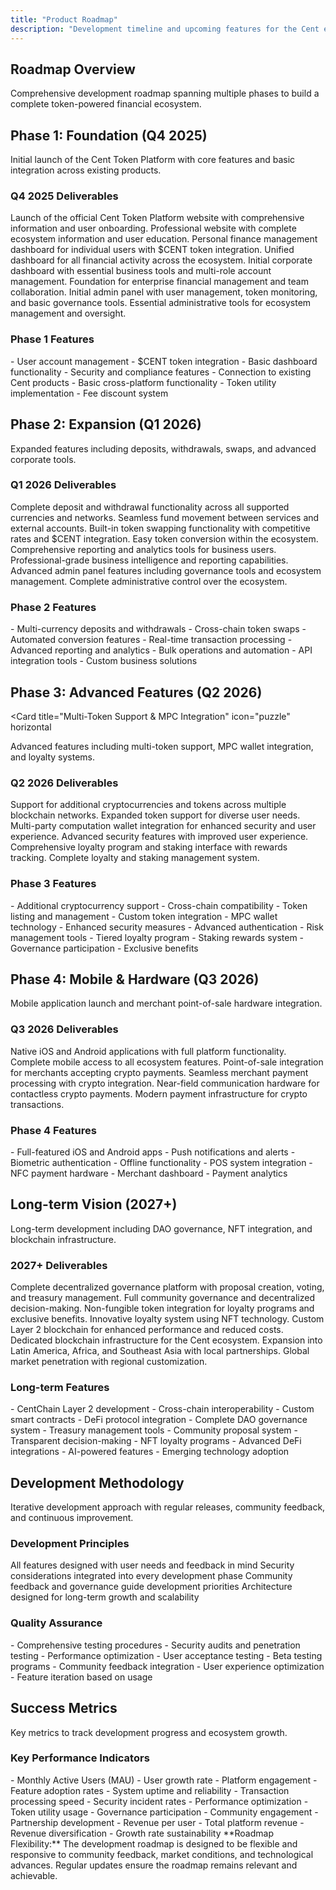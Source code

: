 ```yaml
---
title: "Product Roadmap"
description: "Development timeline and upcoming features for the Cent ecosystem"
---
```


## Roadmap Overview

<Card title="Ecosystem Development Timeline" icon="road" horizontal>
  Comprehensive development roadmap spanning multiple phases to build a complete
  token-powered financial ecosystem.
</Card>

## Phase 1: Foundation (Q4 2025)

<Card title="Cent Token Platform Launch" icon="rocket" horizontal>
  Initial launch of the Cent Token Platform with core features and basic
  integration across existing products.
</Card>

### Q4 2025 Deliverables

<Steps>
  <Step title="Cent Token Platform Website">
    Launch of the official Cent Token Platform website with comprehensive
    information and user onboarding.
    <Check>
      Professional website with complete ecosystem information and user
      education.
    </Check>
  </Step>

  <Step title="Retail Dashboard">
    Personal finance management dashboard for individual users with $CENT token
    integration.
    <Check>
      Unified dashboard for all financial activity across the ecosystem.
    </Check>
  </Step>

  <Step title="Basic Corporate Dashboard">
    Initial corporate dashboard with essential business tools and multi-role
    account management.
    <Check>
      Foundation for enterprise financial management and team collaboration.
    </Check>
  </Step>

  <Step title="Admin Panel v1">
    Initial admin panel with user management, token monitoring, and basic
    governance tools.
    <Check>
      Essential administrative tools for ecosystem management and oversight.
    </Check>
  </Step>
</Steps>

### Phase 1 Features

<AccordionGroup>
  <Accordion title="Core Platform" icon="building-columns">
    - User account management - $CENT token integration - Basic dashboard
    functionality - Security and compliance features
  </Accordion>

  <Accordion title="Integration" icon="link">
    - Connection to existing Cent products - Basic cross-platform functionality
    - Token utility implementation - Fee discount system
  </Accordion>
</AccordionGroup>

## Phase 2: Expansion (Q1 2026)

<Card title="Enhanced Functionality" icon="chart" horizontal>
  Expanded features including deposits, withdrawals, swaps, and advanced
  corporate tools.
</Card>

### Q1 2026 Deliverables

<Steps>
  <Step title="Deposits & Withdrawals">
    Complete deposit and withdrawal functionality across all supported
    currencies and networks.
    <Check>
      Seamless fund movement between services and external accounts.
    </Check>
  </Step>

  <Step title="Token Swaps">
    Built-in token swapping functionality with competitive rates and $CENT
    integration.
    <Check>Easy token conversion within the ecosystem.</Check>
  </Step>

  <Step title="Advanced Corporate Reporting">
    Comprehensive reporting and analytics tools for business users.
    <Check>
      Professional-grade business intelligence and reporting capabilities.
    </Check>
  </Step>

  <Step title="Expanded Admin Tools">
    Advanced admin panel features including governance tools and ecosystem
    management.
    <Check>Complete administrative control over the ecosystem.</Check>
  </Step>
</Steps>

### Phase 2 Features

<AccordionGroup>
  <Accordion title="Financial Operations" icon="rotate">
    - Multi-currency deposits and withdrawals - Cross-chain token swaps -
    Automated conversion features - Real-time transaction processing
  </Accordion>

  <Accordion title="Business Tools" icon="building">
    - Advanced reporting and analytics - Bulk operations and automation - API
    integration tools - Custom business solutions
  </Accordion>
</AccordionGroup>

## Phase 3: Advanced Features (Q2 2026)

<Card
  title="Multi-Token Support & MPC Integration"
  icon="puzzle"
  horizontal
>
  Advanced features including multi-token support, MPC wallet integration, and
  loyalty systems.
</Card>

### Q2 2026 Deliverables

<Steps>
  <Step title="Multi-Token Support">
    Support for additional cryptocurrencies and tokens across multiple
    blockchain networks.
    <Check>Expanded token support for diverse user needs.</Check>
  </Step>

  <Step title="MPC Wallet Integration">
    Multi-party computation wallet integration for enhanced security and user
    experience.
    <Check>Advanced security features with improved user experience.</Check>
  </Step>

  <Step title="Loyalty & Staking Dashboard">
    Comprehensive loyalty program and staking interface with rewards tracking.
    <Check>Complete loyalty and staking management system.</Check>
  </Step>
</Steps>

### Phase 3 Features

<AccordionGroup>
  <Accordion title="Token Support" icon="coins">
    - Additional cryptocurrency support - Cross-chain compatibility - Token
    listing and management - Custom token integration
  </Accordion>

  <Accordion title="Security Features" icon="shield">
    - MPC wallet technology - Enhanced security measures - Advanced
    authentication - Risk management tools
  </Accordion>

  <Accordion title="Loyalty System" icon="star">
    - Tiered loyalty program - Staking rewards system - Governance participation
    - Exclusive benefits
  </Accordion>
</AccordionGroup>

## Phase 4: Mobile & Hardware (Q3 2026)

<Card title="Mobile Apps & Merchant Hardware" icon="mobile" horizontal>
  Mobile application launch and merchant point-of-sale hardware integration.
</Card>

### Q3 2026 Deliverables

<Steps>
  <Step title="Mobile Apps">
    Native iOS and Android applications with full platform functionality.
    <Check>Complete mobile access to all ecosystem features.</Check>
  </Step>

  <Step title="Merchant POS Integration">
    Point-of-sale integration for merchants accepting crypto payments.
    <Check>Seamless merchant payment processing with crypto integration.</Check>
  </Step>

  <Step title="NFC Hardware">
    Near-field communication hardware for contactless crypto payments.
    <Check>Modern payment infrastructure for crypto transactions.</Check>
  </Step>
</Steps>

### Phase 4 Features

<AccordionGroup>
  <Accordion title="Mobile Applications" icon="mobile">
    - Full-featured iOS and Android apps - Push notifications and alerts -
    Biometric authentication - Offline functionality
  </Accordion>

  <Accordion title="Merchant Solutions" icon="store">
    - POS system integration - NFC payment hardware - Merchant dashboard -
    Payment analytics
  </Accordion>
</AccordionGroup>

## Long-term Vision (2027+)

<Card title="Advanced Ecosystem Features" icon="crystal-ball" horizontal>
  Long-term development including DAO governance, NFT integration, and
  blockchain infrastructure.
</Card>

### 2027+ Deliverables

<Steps>
  <Step title="DAO Governance Portal">
    Complete decentralized governance platform with proposal creation, voting,
    and treasury management.
    <Check>Full community governance and decentralized decision-making.</Check>
  </Step>

  <Step title="NFT Loyalty Tiers">
    Non-fungible token integration for loyalty programs and exclusive benefits.
    <Check>Innovative loyalty system using NFT technology.</Check>
  </Step>

  <Step title="CentChain L2">
    Custom Layer 2 blockchain for enhanced performance and reduced costs.
    <Check>Dedicated blockchain infrastructure for the Cent ecosystem.</Check>
  </Step>

  <Step title="Regional Expansion">
    Expansion into Latin America, Africa, and Southeast Asia with local
    partnerships.
    <Check>Global market penetration with regional customization.</Check>
  </Step>
</Steps>

### Long-term Features

<AccordionGroup>
  <Accordion title="Blockchain Infrastructure" icon="link">
    - CentChain Layer 2 development - Cross-chain interoperability - Custom
    smart contracts - DeFi protocol integration
  </Accordion>

  <Accordion title="Advanced Governance" icon="building-columns">
    - Complete DAO governance system - Treasury management tools - Community
    proposal system - Transparent decision-making
  </Accordion>

  <Accordion title="Innovation Features" icon="lightbulb">
    - NFT loyalty programs - Advanced DeFi integrations - AI-powered features -
    Emerging technology adoption
  </Accordion>
</AccordionGroup>

## Development Methodology

<Card title="Agile Development Process" icon="building-columns" horizontal>
  Iterative development approach with regular releases, community feedback, and
  continuous improvement.
</Card>

### Development Principles

<CardGroup cols={2}>
  <Card title="User-Centric Design" icon="user">
    All features designed with user needs and feedback in mind
  </Card>
  <Card title="Security First" icon="shield">
    Security considerations integrated into every development phase
  </Card>
  <Card title="Community Driven" icon="users">
    Community feedback and governance guide development priorities
  </Card>
  <Card title="Scalable Architecture" icon="chart">
    Architecture designed for long-term growth and scalability
  </Card>
</CardGroup>

### Quality Assurance

<AccordionGroup>
  <Accordion title="Testing & QA" icon="flask">
    - Comprehensive testing procedures - Security audits and penetration testing
    - Performance optimization - User acceptance testing
  </Accordion>

  <Accordion title="Community Feedback" icon="comments">
    - Beta testing programs - Community feedback integration - User experience
    optimization - Feature iteration based on usage
  </Accordion>
</AccordionGroup>

## Success Metrics

<Card title="Development Success Indicators" icon="chart" horizontal>
  Key metrics to track development progress and ecosystem growth.
</Card>

### Key Performance Indicators

<Columns cols={2}>
  <Card title="User Adoption" icon="users">
    - Monthly Active Users (MAU) - User growth rate - Platform engagement -
    Feature adoption rates
  </Card>
  <Card title="Technical Performance" icon="chart">
    - System uptime and reliability - Transaction processing speed - Security
    incident rates - Performance optimization
  </Card>
  <Card title="Ecosystem Health" icon="heart">
    - Token utility usage - Governance participation - Community engagement -
    Partnership development
  </Card>
  <Card title="Revenue Growth" icon="Fees">
    - Revenue per user - Total platform revenue - Revenue diversification -
    Growth rate sustainability
  </Card>
</Columns>

<Note>
  **Roadmap Flexibility:** The development roadmap is designed to be flexible
  and responsive to community feedback, market conditions, and technological
  advances. Regular updates ensure the roadmap remains relevant and achievable.
</Note>
